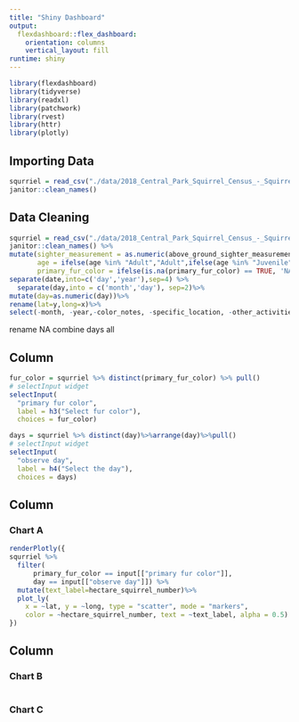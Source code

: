 ```yaml
---
title: "Shiny Dashboard"
output: 
  flexdashboard::flex_dashboard:
    orientation: columns
    vertical_layout: fill
runtime: shiny
---
```


```r
library(flexdashboard)
library(tidyverse)
library(readxl)
library(patchwork)
library(rvest)
library(httr)
library(plotly)

```

## Importing Data

```r

squrriel = read_csv("./data/2018_Central_Park_Squirrel_Census_-_Squirrel_Data.csv") %>% 
janitor::clean_names()  
```


## Data Cleaning


```r
squrriel = read_csv("./data/2018_Central_Park_Squirrel_Census_-_Squirrel_Data.csv") %>% 
janitor::clean_names() %>% 
mutate(sighter_measurement = as.numeric(above_ground_sighter_measurement),
       age = ifelse(age %in% "Adult","Adult",ifelse(age %in% "Juvenile","Juvenile","Unknown")),
       primary_fur_color = ifelse(is.na(primary_fur_color) == TRUE, 'NA', primary_fur_color))%>%
separate(date,into=c('day','year'),sep=4) %>% 
  separate(day,into = c('month','day'), sep=2)%>%
mutate(day=as.numeric(day))%>%
rename(lat=y,long=x)%>%
select(-month, -year,-color_notes, -specific_location, -other_activities, -other_interactions,-lat_long)


```
rename NA
combine days
all

Column {.sidebar}
-----------------------------------------------------------------------

```r
fur_color = squrriel %>% distinct(primary_fur_color) %>% pull()
# selectInput widget
selectInput(
  "primary fur color", 
  label = h3("Select fur color"),
  choices = fur_color)

days = squrriel %>% distinct(day)%>%arrange(day)%>%pull()
# selectInput widget
selectInput(
  "observe day", 
  label = h4("Select the day"),
  choices = days)

```

Column {data-width=650}
-----------------------------------------------------------------------

### Chart A

```r
renderPlotly({ 
squrriel %>%
  filter(
      primary_fur_color == input[["primary fur color"]], 
      day == input[["observe day"]]) %>% 
  mutate(text_label=hectare_squirrel_number)%>%
  plot_ly(
    x = ~lat, y = ~long, type = "scatter", mode = "markers",
    color = ~hectare_squirrel_number, text = ~text_label, alpha = 0.5)
})
```

Column {data-width=350}
-----------------------------------------------------------------------

### Chart B

```r

```

### Chart C

```r

```